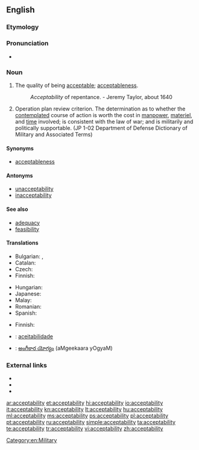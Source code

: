 ==English==

===Etymology===
{{suffix|acceptable|ity}}

===Pronunciation===
* {{a|US}} {{IPA|/ˌæk.ˌsɛp.tə.ˈbɪl.ət.i/}}

===Noun===
{{en-noun|~|acceptabilities}}

# The quality of being [[acceptable]]; [[acceptableness]].
#: ''Acceptability'' of repentance. -  Jeremy Taylor, about 1640
# {{context|military|lang=en}} Operation plan review criterion. The determination as to whether the [[contemplated]] course of action is worth the cost in [[manpower]], [[materiel]], and [[time]] involved; is consistent with the law of war; and is militarily and politically supportable. (JP 1-02 Department of Defense Dictionary of Military and Associated Terms)

====Synonyms====
* [[acceptableness]]

====Antonyms====
* [[unacceptability]]
* [[inacceptability]]

====See also====
* [[adequacy]]
* [[feasibility]]

====Translations====
{{trans-top|acceptableness}}
* Bulgarian: {{t-|bg|приемливост}},  {{t-|bg|допустимост}}
* Catalan: {{t-|ca|acceptabilitat|f}}
* Czech: {{t-|cs|přijatelnost|f}}
* Finnish: {{t-|fi|hyväksyttävyys}}
{{trans-mid}}
* Hungarian: {{t+|hu|elfogadhatóság}}
* Japanese: {{t-|ja|受容性|tr=juyōsei|sc=Jpan}}
* Malay: {{t-|ms|kebolehterimaan}}
* Romanian: {{t-|ro|acceptabilitate|f}}
* Spanish: {{t+|es|aceptabilidad|f}}
{{trans-bottom}}

{{trans-top|operation plan review criterion}}
* Finnish: {{t-|fi|hyväksyttävyys}}
{{trans-mid}}
{{trans-bottom}}

{{checktrans-top}}
* {{ttbc|pt}}: [[aceitabilidade]]
* {{ttbc|te}}: [[అంగీకార యోగ్యం]] (aMgeekaara yOgyaM)
{{trans-bottom}}

===External links===
* {{R:Webster 1913}}
* {{R:Century 1911}}
* {{R:OneLook}}

[[Category:en:Military]]

[[ar:acceptability]]
[[et:acceptability]]
[[hi:acceptability]]
[[io:acceptability]]
[[it:acceptability]]
[[kn:acceptability]]
[[lt:acceptability]]
[[hu:acceptability]]
[[ml:acceptability]]
[[ms:acceptability]]
[[ps:acceptability]]
[[pl:acceptability]]
[[pt:acceptability]]
[[ru:acceptability]]
[[simple:acceptability]]
[[ta:acceptability]]
[[te:acceptability]]
[[tr:acceptability]]
[[vi:acceptability]]
[[zh:acceptability]]